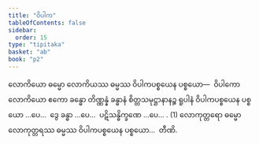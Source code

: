 ```yaml
---
title: "ဝိပါက"
tableOfContents: false
sidebar:
  order: 15
type: "tipitaka"
basket: "ab"
book: "p2"
---
```



<DynamicBreadcrumb />

<Division number="162" book="p2" e="ch" v="38" p="110">

<Paragraph number="916" book="p2">
လောကိယော ဓမ္မော လောကိယဿ ဓမ္မဿ ဝိပါကပစ္စယေန ပစ္စယော—  ဝိပါကော လောကိယော ဧကော ခန္ဓော တိဏ္ဏန္နံ ခန္ဓာနံ စိတ္တသမုဋ္ဌာနာနဉ္စ ရူပါနံ ဝိပါကပစ္စယေန ပစ္စယော …ပေ…  ဒွေ ခန္ဓာ …ပေ…  ပဋိသန္ဓိက္ခဏေ …ပေ… . (1)
</Paragraph>

<Paragraph number="917" book="p2">
လောကုတ္တရော ဓမ္မော လောကုတ္တရဿ ဓမ္မဿ ဝိပါကပစ္စယေန ပစ္စယော…  တီဏိ.
</Paragraph>
</Division>